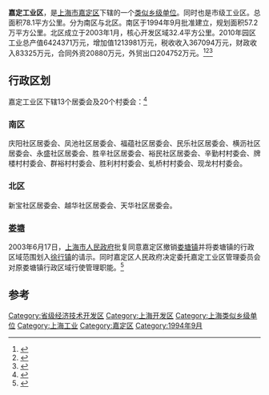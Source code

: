 {{中国乡级行政区|31/01/14/501/000}}
'''嘉定工业区'''，是[[上海市|上海市]][[嘉定区|嘉定区]]下辖的一个[[类似乡级单位|类似乡级单位]]。同时也是市级工业区。总面积78.1平方公里。分为南区与北区。南区于1994年9月批准建立，规划面积57.2万平方公里。北区成立于2003年1月，核心开发区域32.4平方公里。2010年园区工业总产值6424371万元，增加值1213981万元，税收收入367094万元，财政收入83325万元，合同外资20880万元，外贸出口204752万元。<ref>{{cite news|url=http://www.shanghai.gov.cn/shanghai/node2314/node2318/node9364/node23129/node23132/index.html|title=上海市嘉定工业区|publisher=中国上海|accessdate=2014年7月6日|archive-date=2014年4月7日|archive-url=https://web.archive.org/web/20140407062847/http://www.shanghai.gov.cn/shanghai/node2314/node2318/node9364/node23129/node23132/index.html|dead-url=no}}</ref><ref>{{cite news|url=http://www.sidp.gov.cn/2009/0627/4196.html|title=上海市嘉定工业区|publisher=上海开发区|accessdate=2014年7月6日|deadurl=yes|archiveurl=https://web.archive.org/web/20140402125154/http://www.sidp.gov.cn/2009/0627/4196.html|archivedate=2014年4月2日}}</ref><ref>{{Cite web |url=http://www.jdiz.com/Economy.asp |title=工业总产值 |accessdate=2014-11-10 |archive-date=2014-11-03 |archive-url=https://web.archive.org/web/20141103144250/http://www.jdiz.com/Economy.asp |dead-url=no }}</ref>

==行政区划==
嘉定工业区下辖13个居委会及20个村委会：<ref>{{Cite web |url=http://www.jdiz.com/Summary_Administration.asp |title=行政区划 |accessdate=2014-11-10 |archive-date=2016-11-06 |archive-url=https://web.archive.org/web/20161106114847/http://www.jdiz.com/Summary_Administration.asp |dead-url=yes }}</ref>
===南区===
庆阳社区居委会、凤池社区居委会、福蕴社区居委会、民乐社区居委会、横沥社区居委会、永盛社区居委会、胜辛社区居委会、裕民社区居委会、辛勤村村委会、牌楼村村委会、群裕村村委会、胜利村村委会、虬桥村村委会、现龙村村委会。

===北区===
新宝社区居委会、越华社区居委会、天华社区居委会。

===[[娄塘镇|娄塘]]===
2003年6月17日，[[上海市人民政府|上海市人民政府]]批复同意嘉定区撤销[[娄塘镇|娄塘镇]]并将娄塘镇的行政区域范围划入[[徐行镇|徐行镇]]的请示。同时嘉定区人民政府决定委托嘉定工业区管理委员会对原娄塘镇行政区域行使管理职能。<ref>{{Cite web |url=http://dangan.jiading.gov.cn/platformData/infoplat/pub/jddaweb_2522/88-04/2004/nr/27.htm |title=《嘉定年鉴2004》民政·社会生活 |accessdate=2014-11-10 |archive-date=2014-11-10 |archive-url=https://web.archive.org/web/20141110114058/http://dangan.jiading.gov.cn/platformData/infoplat/pub/jddaweb_2522/88-04/2004/nr/27.htm |dead-url=yes }}</ref>

==参考==

{{Reflist}}

{{上海市嘉定区行政区划}}
[[Category:省级经济技术开发区|Category:省级经济技术开发区]]
[[Category:上海开发区|Category:上海开发区]]
[[Category:上海类似乡级单位|Category:上海类似乡级单位]]
[[Category:上海工业|Category:上海工业]]
[[Category:嘉定区|Category:嘉定区]]
[[Category:1994年9月|Category:1994年9月]]